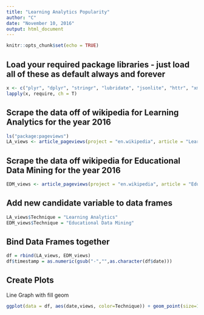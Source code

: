 ```yaml
---
title: "Learning Analytics Popularity"
author: "C"
date: "November 10, 2016"
output: html_document
---
```


```r
knitr::opts_chunk$set(echo = TRUE)
```

#################################################################################################
## Load your required package libraries - just load all of these as default always and forever ##
#################################################################################################
```r
x <- c("plyr", "dplyr", "stringr", "lubridate", "jsonlite", "httr", "xml2", "rvest", "devtools", "ggmap", "networkD3", "RSelenium", "pageviews", "aRxiv", "twitteR", "streamR", "scales", "gridExtra","tm","wordcloud","RCurl","ROAuth","SnowballC")
lapply(x, require, ch = T)
```
###############################################################################
## Scrape the data off of wikipedia for Learning Analytics for the year 2016 ##
###############################################################################
```r
ls("package:pageviews")
LA_views <- article_pageviews(project = "en.wikipedia", article = "Learning analytics", user_type = "user", start = "2016010100", end = "2016111000")
```
#################################################################################
## Scrape the data off wikipedia for Educational Data Mining for the year 2016 ##
#################################################################################
```r
EDM_views <- article_pageviews(project = "en.wikipedia", article = "Educational data mining", user_type = "user", start = "2016010100", end = "2016111000")
```
###############################################
## Add new candidate variable to data frames ##
###############################################
```r
LA_views$Technique = "Learning Analytics"
EDM_views$Technique = "Educational Data Mining"
```
###############################
## Bind Data Frames together ##
###############################
```r
df = rbind(LA_views, EDM_views)
df$timestamp = as.numeric(gsub("-","",as.character(df$date)))

```
##################
## Create Plots ##
##################
Line Graph with fill geom 

```r
ggplot(data = df, aes(date,views, color=Technique)) + geom_point(size=1) + geom_line(size=1, alpha=.3) + scale_y_continuous(labels = comma) + labs(list(title = "Number of EDM and LA Page Views on Wikipedia in 2016", x = "Date", y = "Number of Views (Daily)")) 
```